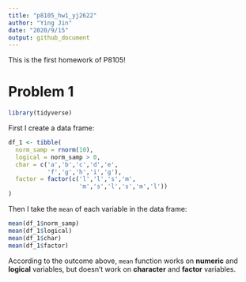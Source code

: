 ```yaml
---
title: "p8105_hw1_yj2622"
author: "Ying Jin"
date: "2020/9/15"
output: github_document
---
```


This is the first homework of P8105!

# Problem 1

```r
library(tidyverse)
```

First I create a data frame:

```r
df_1 <- tibble(
  norm_samp = rnorm(10),
  logical = norm_samp > 0,
  char = c('a','b','c','d','e',
           'f','g','h','i','g'),
  factor = factor(c('l','l','s','m',
                    'm','s','l','s','m','l'))
)
```

Then I take the `mean` of each variable in the data frame:

```r
mean(df_1$norm_samp)
mean(df_1$logical)
mean(df_1$char)
mean(df_1$factor)
```

According to the outcome above, `mean` function works on **numeric** and **logical** variables, but doesn't work on **character** and **factor** variables. 

